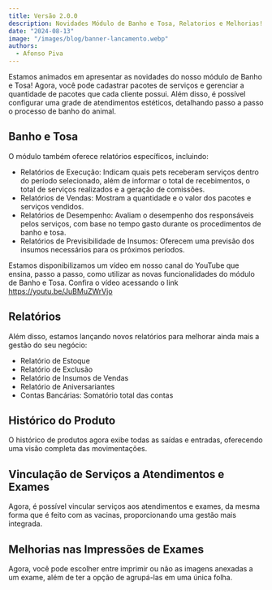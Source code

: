 ```yaml
---
title: Versão 2.0.0
description: Novidades Módulo de Banho e Tosa, Relatorios e Melhorias!
date: "2024-08-13"
image: "/images/blog/banner-lancamento.webp"
authors:
  - Afonso Piva
---
```


Estamos animados em apresentar as novidades do nosso módulo de Banho e Tosa! Agora, você pode cadastrar pacotes de serviços e gerenciar a quantidade de pacotes que cada cliente possui. Além disso, é possível configurar uma grade de atendimentos estéticos, detalhando passo a passo o processo de banho do animal.

## Banho e Tosa

O módulo também oferece relatórios específicos, incluindo:

- Relatórios de Execução: Indicam quais pets receberam serviços dentro do período selecionado, além de informar o total de recebimentos, o total de serviços realizados e a geração de comissões.
- Relatórios de Vendas: Mostram a quantidade e o valor dos pacotes e serviços vendidos.
- Relatórios de Desempenho: Avaliam o desempenho dos responsáveis pelos serviços, com base no tempo gasto durante os procedimentos de banho e tosa.
- Relatórios de Previsibilidade de Insumos: Oferecem uma previsão dos insumos necessários para os próximos períodos.

Estamos disponibilizamos um vídeo em nosso canal do YouTube que ensina, passo a passo, como utilizar as novas funcionalidades do módulo de Banho e Tosa. Confira o vídeo acessando o link https://youtu.be/JuBMuZWrVjo

## Relatórios

Além disso, estamos lançando novos relatórios para melhorar ainda mais a gestão do seu negócio:

- Relatório de Estoque
- Relatório de Exclusão
- Relatório de Insumos de Vendas
- Relatório de Aniversariantes
- Contas Bancárias: Somatório total das contas

## Histórico do Produto
O histórico de produtos agora exibe todas as saídas e entradas, oferecendo uma visão completa das movimentações.

## Vinculação de Serviços a Atendimentos e Exames
Agora, é possível vincular serviços aos atendimentos e exames, da mesma forma que é feito com as vacinas, proporcionando uma gestão mais integrada.

## Melhorias nas Impressões de Exames
Agora, você pode escolher entre imprimir ou não as imagens anexadas a um exame, além de ter a opção de agrupá-las em uma única folha.